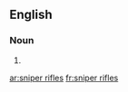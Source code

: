 ==English==

===Noun===
{{head|en|plural|head=[[sniper]] [[rifles]]}}

# {{plural of|sniper rifle|lang=en|nocat=1}}

[[ar:sniper rifles]]
[[fr:sniper rifles]]